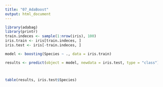 ```yaml
---
title: "07_AdaBoost"
output: html_document
---
```


 
```r
library(adabag)
library(printr)
train.indeces <- sample(1:nrow(iris), 100)
iris.train <- iris[train.indeces, ]
iris.test <- iris[-train.indeces, ]

model <- boosting(Species ~ ., data = iris.train)

results <- predict(object = model, newdata = iris.test, type = "class")



table(results, iris.test$Species)

```
